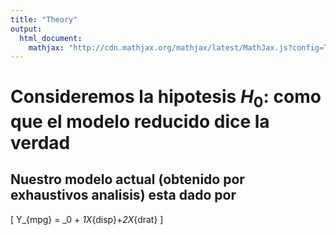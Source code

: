 ---
title: "Theory"
output: 
  html_document:
    mathjax: "http://cdn.mathjax.org/mathjax/latest/MathJax.js?config=TeX-AMS-MML_HTMLorMML"
---


# Consideremos la hipotesis $H_0:$ como que el modelo reducido dice la verdad

## Nuestro modelo actual (obtenido por exhaustivos analisis) esta dado por 

\[
 Y_{mpg} =  \alpha_0 + \alpha_1X_{disp}+\alpha_2X_{drat}
\]
